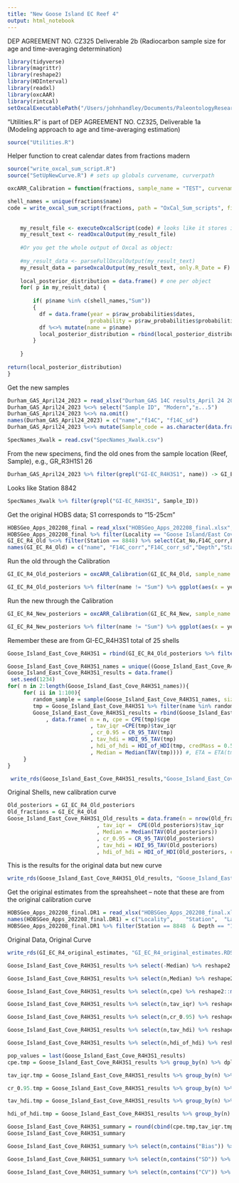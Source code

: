 ```yaml
---
title: "New Goose Island EC Reef 4"
output: html_notebook
---
```


DEP AGREEMENT NO. CZ325 Deliverable 2b (Radiocarbon sample size for age and time-averaging determination)
```r
library(tidyverse)
library(magrittr)
library(reshape2)
library(HDInterval)
library(readxl)
library(oxcAAR)
library(rintcal)
setOxcalExecutablePath("/Users/johnhandley/Documents/PaleontologyResearch/Oysters/HOBS/Contract work/OxCal/bin/OxCalMac")
```

"Utilities.R" is part of DEP AGREEMENT NO. CZ325, Deliverable 1a (Modeling approach to age and time-averaging estimation)
```r
source("Utilities.R")
```


Helper function to creat calendar dates from fractions madern
```r
source("write_oxcal_sum_script.R")
source("SetUpNewCurve.R") # sets up globals curvename, curverpath

oxcARR_Calibration = function(fractions, sample_name = "TEST", curvename = "HOBS_14C_CalCurve_PredictedVals_20230524",curvepath = "/Users/johnhandley/Documents/PaleontologyResearch/Oysters/HOBS/Contract work/Comparisons/Kowalewski_NP/Curves/HOBS_14C_CalCurve_PredictedVals_20230524.14c"){

shell_names = unique(fractions$name)
code = write_oxcal_sum_script(fractions, path = "OxCal_Sum_scripts", filename = sample_name,curvename = curvename,curvepath = curvepath)
    
    
    my_result_file <- executeOxcalScript(code) # looks like it stores it in JSON
    my_result_text <- readOxcalOutput(my_result_file)
    
    #Or you get the whole output of Oxcal as object:
    
    #my_result_data <- parseFullOxcalOutput(my_result_text)
    my_result_data = parseOxcalOutput(my_result_text, only.R_Date = F)
    
    local_posterior_distribution = data.frame() # one per object
    for( p in my_result_data) {
      
        if( p$name %in% c(shell_names,"Sum"))
        {
          df = data.frame(year = p$raw_probabilities$dates,
                          probability = p$raw_probabilities$probabilities/sum( p$raw_probabilities$probabilities))
          df %<>% mutate(name = p$name)
          local_posterior_distribution = rbind(local_posterior_distribution, df)
        }
      
    }
    
return(local_posterior_distribution)
}
```

Get the new samples

```r
Durham_GAS_April24_2023 = read_xlsx("Durham_GAS 14C results_April 24 2023.xlsx", skip = 1)
Durham_GAS_April24_2023 %<>% select("Sample ID", "Modern","±...5")
Durham_GAS_April24_2023 %<>% na.omit()
names(Durham_GAS_April24_2023) = c("name","f14C", "f14C_sd")
Durham_GAS_April24_2023 %<>% mutate(Sample_code = as.character(data.frame(strsplit(name, " "))[1,]))
```

```r
SpecNames_Xwalk = read.csv("SpecNames_Xwalk.csv")
```

From the new  specimens, find the old ones from the sample location (Reef, Sample), e.g., GR_R3H1S1 26
```r
Durham_GAS_April24_2023 %>% filter(grepl("GI-EC_R4H3S1", name)) -> GI_EC_R4_New
```

Looks like Station 8842
```r
SpecNames_Xwalk %>% filter(grepl("GI-EC_R4H3S1", Sample_ID))
```

Get the original HOBS data; S1 corresponds to "15-25cm"
```r
HOBSGeo_Apps_202208_final = read_xlsx("HOBSGeo_Apps_202208_final.xlsx", sheet = "DR3", skip = 31 )
HOBSGeo_Apps_202208_final %>% filter(Locality == "Goose Island/East Cove" & Depth == "15-25cm") -> GI_EC_R4_Old
GI_EC_R4_Old %<>% filter(Station == 8848) %>% select(Cat_No,F14C_corr,F14C_corr_sd,Depth,Station)
names(GI_EC_R4_Old) = c("name", "F14C_corr","F14C_corr_sd","Depth","Station")
```

Run the old through the Calibration
```r
GI_EC_R4_Old_posteriors = oxcARR_Calibration(GI_EC_R4_Old, sample_name = "GI_EC_R4_Old")
```

```r
GI_EC_R4_Old_posteriors %>% filter(name != "Sum") %>% ggplot(aes(x = year, y = probability, color = name)) + geom_line(show.legend = FALSE) + xlim(c(1900,2020))
```

Run the new through the Calibration
```r
GI_EC_R4_New_posteriors = oxcARR_Calibration(GI_EC_R4_New, sample_name = "GI_EC_R4_New")
```

```r
GI_EC_R4_New_posteriors %>% filter(name != "Sum") %>% ggplot(aes(x = year, y = probability, color = name)) + geom_line(show.legend = FALSE)+ xlim(c(1950,2020))
```
Remember these are from GI-EC_R4H3S1
total of 25 shells
```r
Goose_Island_East_Cove_R4H3S1 = rbind(GI_EC_R4_Old_posteriors %>% filter(name != "Sum"),GI_EC_R4_New_posteriors %>% filter(name != "Sum"))
```

```r
Goose_Island_East_Cove_R4H3S1_names = unique((Goose_Island_East_Cove_R4H3S1  %>% select(name))$name) 
Goose_Island_East_Cove_R4H3S1_results = data.frame()
 set.seed(1234)
for( n in 2:length(Goose_Island_East_Cove_R4H3S1_names)){
     for( ii in 1:100){
        random_sample = sample(Goose_Island_East_Cove_R4H3S1_names, size = n, replace = FALSE)
        tmp = Goose_Island_East_Cove_R4H3S1 %>% filter(name %in% random_sample)
        Goose_Island_East_Cove_R4H3S1_results = rbind(Goose_Island_East_Cove_R4H3S1_results
            , data.frame( n = n, cpe = CPE(tmp)$cpe
                          , tav_iqr =CPE(tmp)$tav_iqr
                          , cr_0.95 = CR_95_TAV(tmp)
                          , tav_hdi = HDI_95_TAV(tmp)
                          , hdi_of_hdi = HDI_of_HDI(tmp, credMass = 0.5)
                          , Median = Median(TAV(tmp)))) #, ETA = ETA(tmp) ))
     }
}

```

```r
 write_rds(Goose_Island_East_Cove_R4H3S1_results,"Goose_Island_East_Cove_R4H3S1_results.RDS")
```
Original Shells, new calibration curve
```r
Old_posteriors = GI_EC_R4_Old_posteriors
Old_fractions = GI_EC_R4_Old
Goose_Island_East_Cove_R4H3S1_Old_results = data.frame(n = nrow(Old_fractions), cpe = CPE(Old_posteriors)$cpe
                            , tav_iqr =  CPE(Old_posteriors)$tav_iqr
                            , Median = Median(TAV(Old_posteriors))
                            , cr_0.95 = CR_95_TAV(Old_posteriors)
                            , tav_hdi = HDI_95_TAV(Old_posteriors)
                            , hdi_of_hdi = HDI_of_HDI(Old_posteriors, credMass = 0.5))
```
This is the results for the original data but new curve
```r
write_rds(Goose_Island_East_Cove_R4H3S1_Old_results, "Goose_Island_East_Cove_R4H3S1_Old_Data_New_Curve_results.RDS")
```


Get the original estimates from the spreahsheet -- note that these are from the original calibration curve
```r
HOBSGeo_Apps_202208_final.DR1 = read_xlsx("HOBSGeo_Apps_202208_final.xlsx", sheet = "DR1", skip = 21 )
names(HOBSGeo_Apps_202208_final.DR1) = c("Locality",	"Station",	"Lat",	"Lon",	"IGSN",	"Depth",	"N", "Median",	"Min",	"Max","IQR_AER",	"IQR_TAV",	"IQR_CPE")
HOBSGeo_Apps_202208_final.DR1 %>% filter(Station == 8848  & Depth == "15-25cm" ) %>% select(N, Median,IQR_TAV,IQR_CPE) %>% data.frame() -> GI_EC_R4_original_estimates

```
Original Data, Original Curve
```r
write_rds(GI_EC_R4_original_estimates, "GI_EC_R4_original_estimates.RDS")
```


```r
Goose_Island_East_Cove_R4H3S1_results %>% select(-Median) %>% reshape2::melt("n") %>% ggplot(aes(x = n, y = value)) + geom_jitter(width = 0.2) + geom_smooth(color = "orange") + facet_wrap(~variable) + ggtitle("New Goose Island/East Cove Reef 4")
```

```r
Goose_Island_East_Cove_R4H3S1_results %>% select(n,Median) %>% reshape2::melt("n") %>% ggplot(aes(x = n, y = value)) + geom_jitter(width = 0.2, alpha =0.1, size = 0.5) + geom_smooth(color = "orange") + geom_jitter(data = GI_EC_R4_original_estimates, aes(x = N, y = Median,color = "Original Curve"),  size = 2) + geom_point(data = Goose_Island_East_Cove_R4H3S1_Old_results, aes(x = n, y = Median, color = "New Curve"), size = 2) + ggtitle("New Goose Island/East Cove Reef 4") + ylab("Median")
```

```r
Goose_Island_East_Cove_R4H3S1_results %>% select(n,cpe) %>% reshape2::melt("n") %>% ggplot(aes(x = n, y = value)) + geom_jitter(width = 0.2, alpha =0.1, size = 0.5) + geom_smooth(color = "orange") + geom_point(data = GI_EC_R4_original_estimates, aes(x = N, y = IQR_CPE,color = "Original Curve"), size = 2)  + geom_point(data = Goose_Island_East_Cove_R4H3S1_Old_results, aes(x = n, y = cpe, color = "New Curve"), size = 2) + ggtitle("New Goose Island/East Cove Reef 4") + ylab("IQR_CPE")
```

```r
Goose_Island_East_Cove_R4H3S1_results %>% select(n,tav_iqr) %>% reshape2::melt("n") %>% ggplot(aes(x = n, y = value)) + geom_jitter(width = 0.2, alpha =0.1, size = 0.5) + geom_smooth(color = "orange") + geom_jitter(data = GI_EC_R4_original_estimates, aes(x = N, y = IQR_TAV,color = "Original Curve"),  size = 2) + geom_point(data = Goose_Island_East_Cove_R4H3S1_Old_results, aes(x = n, y = tav_iqr, color = "New Curve"), size = 2)  + ggtitle("New Goose Island/East Cove Reef 4") + ylab("IQR_TAV")
```

```r
Goose_Island_East_Cove_R4H3S1_results %>% select(n,cr_0.95) %>% reshape2::melt("n") %>% ggplot(aes(x = n, y = value)) + geom_jitter(width = 0.2, alpha =0.1, size = 0.5) + geom_smooth(color = "orange")  + geom_point(data = Goose_Island_East_Cove_R4H3S1_Old_results, aes(x = n, y = cr_0.95, color = "New Curve"), size = 2) + ggtitle("New Goose Island/East Cove Reef 4") + ylab("cr_0.95")
```


```r
Goose_Island_East_Cove_R4H3S1_results %>% select(n,tav_hdi) %>% reshape2::melt("n") %>% ggplot(aes(x = n, y = value)) + geom_jitter(width = 0.2, alpha =0.1, size = 0.5) + geom_smooth(color = "orange")  + geom_point(data = Goose_Island_East_Cove_R4H3S1_Old_results, aes(x = n, y = tav_hdi, color = "New Curve"), size = 2) + ggtitle("New Goose Island/East Cove Reef 4") + ylab("tav_hdi")
```

```r
Goose_Island_East_Cove_R4H3S1_results %>% select(n,hdi_of_hdi) %>% reshape2::melt("n") %>% ggplot(aes(x = n, y = value)) + geom_jitter(width = 0.2, alpha =0.1, size = 0.5) + geom_smooth(color = "orange")  + geom_point(data = Goose_Island_East_Cove_R4H3S1_Old_results, aes(x = n, y = hdi_of_hdi, color = "New Curve"), size = 2)  + ggtitle("New Goose Island/East Cove Reef 4") + ylab("hdi_of_hdi")
```




```r
pop_values = last(Goose_Island_East_Cove_R4H3S1_results)
cpe.tmp = Goose_Island_East_Cove_R4H3S1_results %>% group_by(n) %>% dplyr::summarize( cpe_Bias = Bias(cpe, pop_values$cpe), cpe_SD = StandardDeviation(cpe, pop_values$cpe), cpe_CV =  StandardDeviation(cpe, pop_values$cpe)/pop_values$cpe)

tav_iqr.tmp = Goose_Island_East_Cove_R4H3S1_results %>% group_by(n) %>% dplyr::summarize( tav_iqr_Bias = Bias(tav_iqr, pop_values$tav_iqr), tav_iqr_SD = StandardDeviation(tav_iqr, pop_values$tav_iqr), tav_iqr_CV =  StandardDeviation(tav_iqr, pop_values$tav_iqr)/pop_values$tav_iqr) %>% select(-n)

cr_0.95.tmp = Goose_Island_East_Cove_R4H3S1_results %>% group_by(n) %>% dplyr::summarize( cr_0.95_Bias = Bias(cr_0.95, pop_values$cr_0.95), cr_0.95_SD = StandardDeviation(cr_0.95, pop_values$cr_0.95), cr_0.95_CV =  StandardDeviation(cr_0.95, pop_values$cr_0.95)/pop_values$cr_0.95)%>% select(-n)

tav_hdi.tmp = Goose_Island_East_Cove_R4H3S1_results %>% group_by(n) %>% dplyr::summarize( tav_hdi_Bias = Bias(tav_hdi, pop_values$tav_hdi), tav_hdi_SD = StandardDeviation(tav_hdi, pop_values$tav_hdi), tav_hdi_CV =  StandardDeviation(tav_hdi, pop_values$tav_hdi)/pop_values$tav_hdi)%>% select(-n)

hdi_of_hdi.tmp = Goose_Island_East_Cove_R4H3S1_results %>% group_by(n) %>% dplyr::summarize( hdi_of_hdi_Bias = Bias(hdi_of_hdi, pop_values$hdi_of_hdi), hdi_of_hdi_SD = StandardDeviation(hdi_of_hdi, pop_values$hdi_of_hdi), hdi_of_hdi_CV =  StandardDeviation(hdi_of_hdi, pop_values$hdi_of_hdi)/pop_values$hdi_of_hdi)%>% select(-n)

Goose_Island_East_Cove_R4H3S1_summary = round(cbind(cpe.tmp,tav_iqr.tmp,cr_0.95.tmp,tav_hdi.tmp), 3)
Goose_Island_East_Cove_R4H3S1_summary
```

```r
Goose_Island_East_Cove_R4H3S1_summary %>% select(n,contains("Bias")) %>% melt("n") %>% ggplot(aes(x = n, y = value, color = variable)) + geom_line()+ ylab("Bias") + ggtitle("Goose Island/East Cove Reef 4")
```
```r
Goose_Island_East_Cove_R4H3S1_summary %>% select(n,contains("SD")) %>% melt("n") %>% ggplot(aes(x = n, y = value, color = variable)) + geom_line() + ylab("SD")+ ggtitle("Goose Island/East Cove Reef 4")
```

```r
Goose_Island_East_Cove_R4H3S1_summary %>% select(n,contains("CV")) %>% melt("n") %>% ggplot(aes(x = n, y = value, color = variable)) + geom_line()+ ylab("CV")+ ggtitle("Goose Island/East Cove Reef 4")
```

